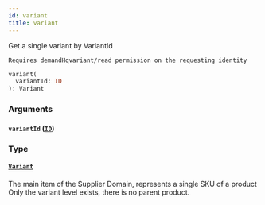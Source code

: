 ```yaml
---
id: variant
title: variant
---
```



Get a single variant by VariantId

    Requires demandHqvariant/read permission on the requesting identity


```graphql
variant(
  variantId: ID
): Variant

```


### Arguments

#### `variantId` ([`ID`](/developers/demandhq-apis/demand-api/graphql/reference/scalars/id))




### Type

#### [`Variant`](/developers/demandhq-apis/demand-api/graphql/reference/objects/variant) 

The main item of the Supplier Domain, represents a single SKU of a product
Only the variant level exists, there is no parent product.




